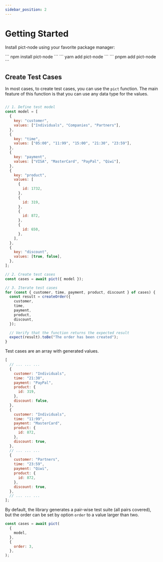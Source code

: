 ```yaml
---
sidebar_position: 2
---
```



# Getting Started

Install pict-node using your favorite package manager:

<Tabs>
  <TabItem value="npm" label="npm" default>
    ``` npm install pict-node ```
  </TabItem>
  <TabItem value="yarn" label="yarn">
    ``` yarn add pict-node ```
  </TabItem>
  <TabItem value="pnpm" label="pnpm">
    ``` pnpm add pict-node ```
  </TabItem>
</Tabs>

## Create Test Cases

In most cases, to create test cases, you can use the `pict` function. The main feature of this function is that you can use any data type for the values.

```js

// 1. Define test model
const model = [
  {
    key: "customer",
    values: ["Individuals", "Companies", "Partners"],
  },
  {
    key: "time",
    values: ["05:00", "11:99", "15:00", "21:30", "23:59"],
  },
  {
    key: "payment",
    values: ["VISA", "MasterCard", "PayPal", "Qiwi"],
  },
  {
    key: "product",
    values: [
      {
        id: 1732,
      },
      {
        id: 319,
      },
      {
        id: 872,
      },
      {
        id: 650,
      },
    ],
  },
  {
    key: "discount",
    values: [true, false],
  },
];

// 2. Create test cases
const cases = await pict({ model });

// 3. Iterate test cases
for (const { customer, time, payment, product, discount } of cases) {
  const result = createOrder({
    customer,
    time,
    payment,
    product,
    discount,
  });

  // Verify that the function returns the expected result
  expect(result).toBe("The order has been created");
}
```

Test cases are an array with generated values.

```js
[
  // ... ... ...
  {
    customer: "Individuals",
    time: "21:30",
    payment: "PayPal",
    product: {
      id: 319,
    },
    discount: false,
  },
  {
    customer: "Individuals",
    time: "11:99",
    payment: "MasterCard",
    product: {
      id: 872,
    },
    discount: true,
  },
  // ... ... ...
  {
    customer: "Partners",
    time: "23:59",
    payment: "Qiwi",
    product: {
      id: 872,
    },
    discount: true,
  },
  // ... ... ...
];
```

By default, the library generates a pair-wise test suite (all pairs covered), but the order can be set by option `order` to a value larger than two.

```js
const cases = await pict(
  {
    model,
  },
  {
    order: 3,
  },
);
```
